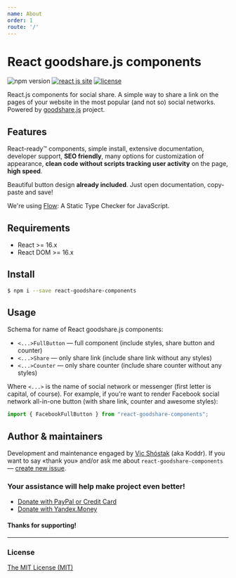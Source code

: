 ```yaml
---
name: About
order: 1
route: '/'
---
```


# React goodshare.js components

![npm version](https://badge.fury.io/js/react-goodshare-components.svg) [![react js site](https://img.shields.io/badge/React-16.x_or_newer-blue.svg?style=flat)](https://reactjs.org) [![license](https://img.shields.io/badge/license-MIT-red.svg?style=flat)](https://github.com/koddr/react-goodshare-components/blob/master/LICENSE)

React.js components for social share. A simple way to share a link on the pages of your website in the most popular (and not so) social networks. Powered by [goodshare.js](https://github.com/koddr/goodshare.js) project.

## Features

React-ready&trade; components, simple install, extensive documentation, developer support, **SEO friendly**, many options for customization of appearance, **clean code without scripts tracking user activity** on the page, **high speed**.

Beautiful button design **already included**. Just open documentation, copy-paste and save!

We're using [Flow](https://flow.org/en/): A Static Type Checker for JavaScript.

## Requirements

- React >= 16.x
- React DOM >= 16.x

## Install

```bash
$ npm i --save react-goodshare-components
```

## Usage

Schema for name of React goodshare.js components:

- `<...>FullButton` — full component (include styles, share button and counter)
- `<...>Share` — only share link (include share link without any styles)
- `<...>Counter` — only share counter (include share counter without any styles)

Where `<...>` is the name of social network or messenger (first letter is capital, of course). For example, if you're want to render Facebook social network all-in-one button (with share link, counter and awesome styles):
 
```js
import { FacebookFullButton } from "react-goodshare-components";
```

## Author & maintainers

Development and maintenance engaged by [Vic Shóstak](https://github.com/koddr) (aka Koddr).
If you want to say «thank you» and/or ask me about `react-goodshare-components` — [create new issue](https://github.com/koddr/react-goodshare-components/issues/new).

### Your assistance will help make project even better!

- [Donate with PayPal or Credit Card](https://www.paypal.me/koddr/9.99usd)
- [Donate with Yandex.Money](https://money.yandex.ru/to/41001601525977/599)

#### Thanks for supporting!

---

### License

[The MIT License (MIT)](https://github.com/koddr/react-goodshare-components/blob/master/LICENSE)
